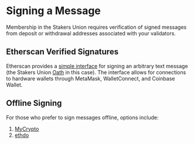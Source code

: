 # Signing a Message

Membership in the Stakers Union requires verification of signed messages from deposit or withdrawal addresses associated with your validators.

## Etherscan Verified Signatures
Etherscan provides a [simple interface](https://etherscan.io/verifiedSignatures) for signing an arbitrary text message (the Stakers Union [Oath](/membership/verification#oath) in this case). The interface allows for connections to hardware wallets through MetaMask, WalletConnect, and Coinbase Wallet.

## Offline Signing
For those who prefer to sign messages offline, options include:
1. [MyCrypto](https://download.mycrypto.com/)
2. [ethdo](https://github.com/wealdtech/ethdo)
